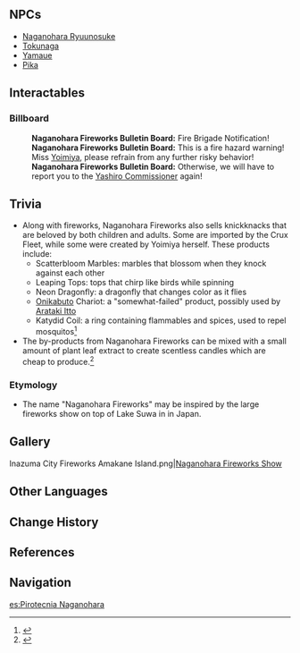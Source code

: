 {{Location Infobox
|image        = <gallery>
Naganohara Fireworks.png|In-game
Location Naganohara Fireworks.png|Map
</gallery>
|type         = Point of Interest
|region       = Inazuma
|area         = Narukami Island
|subarea      = Inazuma City
}}
{{Location Intro|description=<p>Naganohara Fireworks is owned by [[Yoimiya]] and her family, the [[Naganohara Family]].</p><p>According to [[Takami]], "they are the oldest and one of the best fireworks shops in all of Inazuma." They also run the [[Naganohara Fireworks Show]], and [[Yoimiya]] even had [[The Crux]] ship fireworks overseas to spread the Naganohara Fireworks all over [[Teyvat]].<ref>{{Ref/NPC|Takami}}</ref></p>}}

==NPCs==
* [[Naganohara Ryuunosuke]]
* [[Tokunaga]]
* [[Yamaue]]
* [[Pika]]

==Interactables==
===Billboard===
{{Dialogue start}}
:'''Naganohara Fireworks Bulletin Board:''' Fire Brigade Notification!
:'''Naganohara Fireworks Bulletin Board:''' This is a fire hazard warning! Miss [[Yoimiya]], please refrain from any further risky behavior!
:'''Naganohara Fireworks Bulletin Board:''' Otherwise, we will have to report you to the [[Kamisato Ayato|Yashiro Commissioner]] again!
{{Dialogue end}}

==Trivia==
* Along with fireworks, Naganohara Fireworks also sells knickknacks that are beloved by both children and adults. Some are imported by the Crux Fleet, while some were created by Yoimiya herself. These products include:
** Scatterbloom Marbles: marbles that blossom when they knock against each other
** Leaping Tops: tops that chirp like birds while spinning
** Neon Dragonfly: a dragonfly that changes color as it flies
** [[Onikabuto]] Chariot: a "somewhat-failed" product, possibly used by [[Arataki Itto]]
** Katydid Coil: a ring containing flammables and spices, used to repel mosquitos<ref>{{Ref/CS|Yoimiya|4}}</ref>
* The by-products from Naganohara Fireworks can be mixed with a small amount of plant leaf extract to create scentless candles which are cheap to produce.<ref>{{Ref/Furnishing|Teahouse Candlestand: Scentless Flame}}</ref>

===Etymology===
* The name "Naganohara Fireworks" may be inspired by the large fireworks show on top of Lake Suwa {{Lang|ja=諏訪湖|ja_rm=Suwa-ko}} in {{w|Nagano Prefecture}} in Japan.

==Gallery==
<gallery>
Inazuma City Fireworks Amakane Island.png|[[Naganohara Fireworks Show]]
</gallery>

==Other Languages==
{{Other Languages
|en      = Naganohara Fireworks
|zhs     = 长野原烟花店
|zhs_rm  = Chǎngyěyuán Yānhuādiàn
|zht     = 長野原煙花店
|zht_rm  = Chǎngyěyuán Yānhuādiàn
|zh_tl   = Naganohara Fireworks Shop
|ja      = {{Rubi|長|なが|野|の|原|はら|花|はな|火|び|屋|や}}
|ja_rm   = Naganohara Hanabi-ya<ref>{{Ref/Quest|A Sliver of Hope|note=Japanese Voice-Over}}</ref>
|ja_tl   = Naganohara Fireworks Shop
|ko      = 나가노하라 {{tt|폭죽|爆竹}}가게
|ko_rm   = Naganohara Pokjuk-gage
|ko_tl   = Naganohara Fireworks Shop
|es      = Pirotecnia Naganohara
|es_tl   = Naganohara Pyrotechnics
|fr      = Feux de Naganohara
|fr_tl   = Naganohara Fires
|ru      = Фейерверки Наганохары
|ru_tl   = Naganohara Fireworks
|th      = ร้านดอกไม้ไฟ Naganohara
|th_rm   = Ran Dokmaifai Naganohara
|th_tl   = Naganohara Fireworks Shop
|vi      = Tiệm {{tt|Pháo Hoa|炮花}} Naganohara
|vi_tl   = Naganohara Fireworks Shop
|de      = Naganoharas Feuerwerksartikel
|de_tl   = Naganohara Fireworks
|id      = Naganohara Fireworks
|pt      = Fogos de Artifício Naganohara
|pt_tl   = Naganohara Fireworks
|tr      = Naganohara Havai Fişekleri
|tr_tl   = 
|it      = Bottega Naganohara
|it_tl   = 
}}

==Change History==
{{Change History|2.0}}

==References==
{{Reflist}}

==Navigation==
{{PoI Navbox|Inazuma}}

[[es:Pirotecnia Naganohara]]